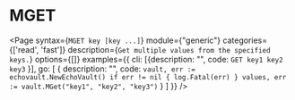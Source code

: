 # MGET

<Page
  syntax={`MGET key [key ...]`}
  module={"generic"}
  categories={['read', 'fast']}
  description={`Get multiple values from the specified keys.`}
  options={[]}
  examples={{
    cli: [{description: "", code: `GET key1 key2 key3` }],
    go: [
      {
        description: "",
        code: `vault, err := echovault.NewEchoVault()
if err != nil {
  log.Fatal(err)
}
values, err := vault.MGet("key1", "key2", "key3")`
      }
    ]
  }}
/>